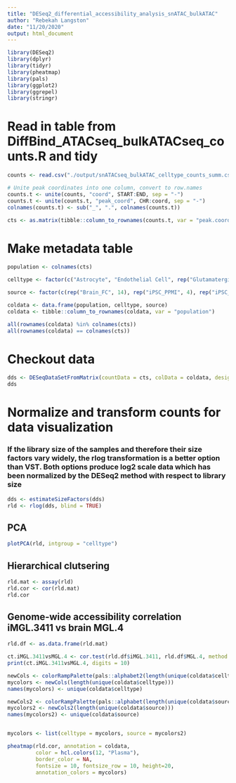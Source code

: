 ```yaml
---
title: "DESeq2_differential_accessibility_analysis_snATAC_bulkATAC"
author: "Rebekah Langston"
date: "11/20/2020"
output: html_document
---
```


```r
library(DESeq2)
library(dplyr)
library(tidyr)
library(pheatmap)
library(pals)
library(ggplot2)
library(ggrepel)
library(stringr)
```

# Read in table from DiffBind_ATACseq_bulkATACseq_counts.R and tidy
```r
counts <- read.csv("./output/snATACseq_bulkATAC_celltype_counts_summ.csv", header = T, row.names = NULL)

# Unite peak coordinates into one column, convert to row.names
counts.t <- unite(counts, "coord", START:END, sep = "-")
counts.t <- unite(counts.t, "peak_coord", CHR:coord, sep = "-")
colnames(counts.t) <- sub("_", ".", colnames(counts.t))

cts <- as.matrix(tibble::column_to_rownames(counts.t, var = "peak.coord"))
```

# Make metadata table
```r
population <- colnames(cts)

celltype <- factor(c("Astrocyte", "Endothelial Cell", rep("Glutamatergic Neuron", 3), rep("GABAergic Neuron", 4), "Microglia", rep("Oligodendrocyte", 3), "Oligodendrocyte Precursor Cell", rep("iMicroglia", 4), rep("iFbN", 3)))

source <- factor(c(rep("Brain_FC", 14), rep("iPSC_PPMI", 4), rep("iPSC_33i", 3)))

coldata <- data.frame(population, celltype, source)
coldata <- tibble::column_to_rownames(coldata, var = "population")
```

```r
all(rownames(coldata) %in% colnames(cts))
all(rownames(coldata) == colnames(cts))
```

# Checkout data
```r
dds <- DESeqDataSetFromMatrix(countData = cts, colData = coldata, design = ~ celltype)
dds
```

# Normalize and transform counts for data visualization
### If the library size of the samples and therefore their size factors vary widely, the rlog transformation is a better option than VST. Both options produce log2 scale data which has been normalized by the DESeq2 method with respect to library size
```r
dds <- estimateSizeFactors(dds)
rld <- rlog(dds, blind = TRUE)
```

## PCA
```r
plotPCA(rld, intgroup = "celltype")
```

## Hierarchical clutsering
```r
rld.mat <- assay(rld)
rld.cor <- cor(rld.mat)
rld.cor
```

## Genome-wide accessibility correlation iMGL.3411 vs brain MGL.4
```r
rld.df <- as.data.frame(rld.mat)

ct.iMGL.3411vsMGL.4 <- cor.test(rld.df$iMGL.3411, rld.df$MGL.4, method = "pearson")
print(ct.iMGL.3411vsMGL.4, digits = 10)
```

```r
newCols <- colorRampPalette(pals::alphabet2(length(unique(coldata$celltype))))
mycolors <- newCols(length(unique(coldata$celltype)))
names(mycolors) <- unique(coldata$celltype)

newCols2 <- colorRampPalette(pals::alphabet(length(unique(coldata$source))))
mycolors2 <- newCols2(length(unique(coldata$source)))
names(mycolors2) <- unique(coldata$source)


mycolors <- list(celltype = mycolors, source = mycolors2)

pheatmap(rld.cor, annotation = coldata,
         color = hcl.colors(12, "Plasma"),
         border_color = NA,
         fontsize = 10, fontsize_row = 10, height=20,
         annotation_colors = mycolors)
```



